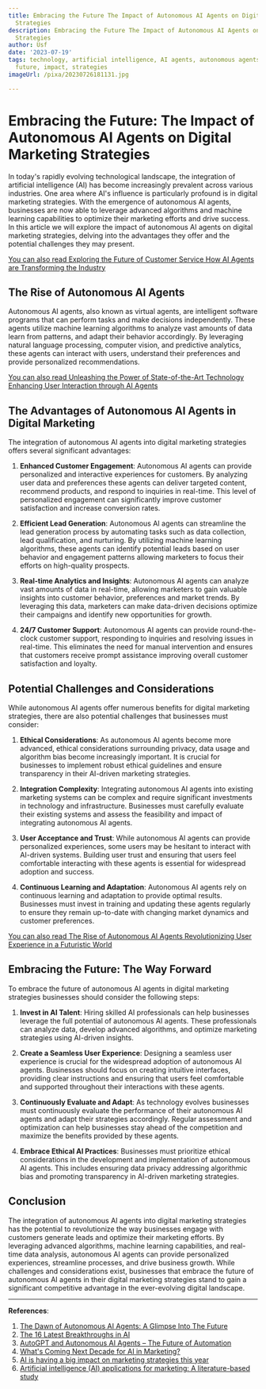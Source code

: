 ```yaml
---
title: Embracing the Future The Impact of Autonomous AI Agents on Digital Marketing
  Strategies
description: Embracing the Future The Impact of Autonomous AI Agents on Digital Marketing
  Strategies
author: Usf
date: '2023-07-19'
tags: technology, artificial intelligence, AI agents, autonomous agents, digital marketing,
  future, impact, strategies
imageUrl: /pixa/20230726181131.jpg

---
```

# Embracing the Future: The  Impact of Autonomous  AI Agents on Digital Marketing  Strategies

In today's rapidly evolving technological landscape, the integration of artificial intelligence (AI) has become increasingly prevalent across various industries. One area where AI's influence is particularly profound is in digital marketing strategies. With  the emergence of autonomous AI agents, businesses are now able to  leverage advanced algorithms  and machine learning capabilities to optimize their marketing efforts and drive success. In this article we  will explore the impact of autonomous AI agents on digital marketing strategies,  delving into the advantages they offer and the potential challenges they may present.

[You can also read Exploring the Future of Customer  Service How AI Agents are Transforming the Industry](Exploring%20the%20Future%20of%20Customer%20Service%20How%20AI%20Agents%20are%20Transforming%20the%20Industry)


## The Rise of Autonomous AI Agents

Autonomous  AI agents, also known  as virtual agents, are intelligent software programs that can perform tasks and make decisions independently.  These agents utilize machine learning  algorithms to  analyze vast amounts of data  learn from patterns, and adapt their behavior accordingly. By leveraging natural language processing, computer vision, and predictive analytics,  these agents can interact with users, understand their preferences and provide personalized recommendations.

[You can also read Unleashing the Power of State-of-the-Art Technology Enhancing User Interaction through AI Agents](Unleashing%20the%20Power%20of%20State-of-the-Art%20Technology%20Enhancing%20User%20Interaction%20through%20AI%20Agents)


## The Advantages of Autonomous AI Agents in Digital Marketing

The  integration of autonomous AI  agents into digital marketing strategies offers several significant advantages:

1. **Enhanced Customer Engagement**: Autonomous AI agents can provide personalized and interactive experiences for  customers. By analyzing user data and preferences  these agents can deliver targeted content,  recommend products, and respond  to inquiries in real-time. This level of personalized engagement  can significantly improve customer  satisfaction and increase conversion rates.

2. **Efficient Lead Generation**: Autonomous AI agents can  streamline the lead  generation process by automating  tasks such as data collection, lead qualification, and nurturing. By  utilizing machine learning algorithms, these agents  can identify potential leads based on user behavior and engagement patterns allowing marketers to focus their efforts on  high-quality prospects.

3. **Real-time Analytics and Insights**:  Autonomous AI agents can analyze vast amounts of data in real-time, allowing marketers  to gain valuable insights into customer behavior,  preferences and market trends. By leveraging this data, marketers can  make data-driven decisions optimize their campaigns and identify new opportunities for growth.

4. **24/7  Customer Support**:  Autonomous AI agents can provide round-the-clock customer support, responding to inquiries and resolving issues in  real-time. This eliminates the need for manual intervention and  ensures that customers  receive prompt  assistance improving overall customer  satisfaction and loyalty.

## Potential Challenges and Considerations

While autonomous AI agents offer numerous benefits for digital marketing strategies, there are  also potential challenges that businesses must  consider:

1. **Ethical Considerations**:  As autonomous AI  agents become more  advanced, ethical considerations surrounding privacy, data usage and algorithm bias become increasingly important. It is crucial for businesses to implement robust ethical guidelines and ensure transparency in their AI-driven marketing strategies.

2. **Integration Complexity**: Integrating  autonomous AI agents into existing marketing systems can be complex and require significant  investments  in  technology and infrastructure. Businesses must carefully evaluate their existing systems and assess the feasibility and impact of integrating autonomous AI agents.

3. **User Acceptance and Trust**:  While autonomous AI  agents can provide personalized experiences, some  users may  be hesitant to interact with AI-driven systems. Building user trust and ensuring that users feel  comfortable  interacting with these agents is essential for widespread adoption and success.

4. **Continuous Learning and Adaptation**: Autonomous AI agents rely on continuous learning and adaptation to provide optimal results. Businesses must invest in training and updating these agents regularly to ensure they remain up-to-date with  changing market dynamics and  customer preferences.

[You can also read The  Rise of  Autonomous AI Agents Revolutionizing User Experience  in a Futuristic World](The%20Rise%20of%20Autonomous%20AI%20Agents%20Revolutionizing%20User%20Experience%20in%20a%20Futuristic%20World)


##  Embracing the Future: The Way Forward

To embrace the future of autonomous AI agents  in  digital  marketing strategies businesses should  consider the following steps:

1. **Invest in AI Talent**: Hiring skilled AI professionals can help businesses leverage the full potential of autonomous AI agents. These professionals can analyze data, develop advanced  algorithms, and  optimize marketing  strategies using AI-driven insights.

2.  **Create a Seamless User Experience**: Designing a  seamless user experience  is crucial for the widespread adoption of autonomous AI agents. Businesses should focus on creating intuitive interfaces, providing clear instructions and ensuring that  users feel comfortable and supported throughout their interactions with these agents.

3. **Continuously  Evaluate and Adapt**: As technology evolves businesses must continuously evaluate the performance of their autonomous AI agents and adapt their strategies accordingly. Regular assessment and  optimization can help businesses stay ahead of the  competition and maximize the benefits provided by these agents.

4. **Embrace Ethical AI Practices**: Businesses must prioritize ethical considerations in  the development and implementation of autonomous AI agents. This includes ensuring data privacy addressing algorithmic bias and promoting  transparency in AI-driven marketing strategies.

## Conclusion

The integration of autonomous AI agents into digital marketing strategies has the potential to revolutionize the way businesses engage with customers generate leads and optimize their marketing efforts. By leveraging advanced algorithms,  machine learning capabilities, and real-time  data analysis, autonomous AI agents can provide  personalized  experiences, streamline processes, and drive business growth. While  challenges and considerations exist, businesses that embrace the future of autonomous AI agents in their digital marketing strategies stand to gain a significant competitive advantage in the ever-evolving digital  landscape.

---

**References**:

1. [The Dawn of Autonomous AI Agents: A Glimpse Into The Future](https://www.linkedin.com/pulse/dawn-autonomous-ai-agents-glimpse-future-daniel-danter)
2. [The 16 Latest Breakthroughs in AI](https://www.holisticseo.digital/ai/latest-news/)
3.  [AutoGPT and Autonomous  AI Agents  – The  Future of  Automation](https://www.allabtai.com/autogpt-and-autonomous-ai-agents/)
4. [What's Coming Next Decade for  AI in Marketing?](https://www.cmswire.com/digital-marketing/whats-coming-next-decade-for-ai-in-marketing/)
5. [AI is having a big impact on marketing strategies this year](https://newdigitalage.co/technology/artificial-intelligence-ai-programmatic-customisation-scibids-2023/)
6. [Artificial intelligence (AI) applications for marketing:  A literature-based study](https://www.sciencedirect.com/science/article/pii/S2666603022000136)